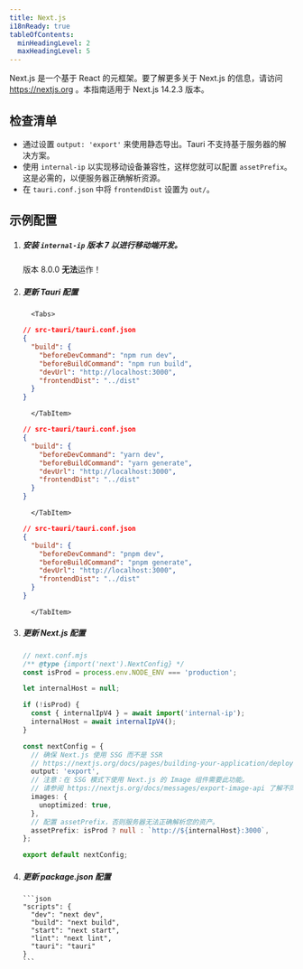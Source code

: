 ```yaml
---
title: Next.js
i18nReady: true
tableOfContents:
  minHeadingLevel: 2
  maxHeadingLevel: 5
---
```



Next.js 是一个基于 React 的元框架。要了解更多关于 Next.js 的信息，请访问 https://nextjs.org 。本指南适用于 Next.js 14.2.3 版本。

## 检查清单

- 通过设置 `output: 'export'` 来使用静态导出。Tauri 不支持基于服务器的解决方案。
- 使用 `internal-ip` 以实现移动设备兼容性，这样您就可以配置 `assetPrefix`。这是必需的，以便服务器正确解析资源。
- 在 `tauri.conf.json` 中将 `frontendDist` 设置为 `out/`。

## 示例配置

<Steps>

1.  ##### 安装 `internal-ip` 版本 7 以进行移动端开发。

    版本 8.0.0 **无法**运作！

    <CommandTabs
      npm="npm install --save-dev internal-ip@7.0.0"
      yarn="yarn add -D internal-ip@7.0.0"
      pnpm="pnpm add -D internal-ip@7.0.0"
    />

1.  ##### 更新 Tauri 配置

          <Tabs>

      <TabItem label="npm">

    ```json
    // src-tauri/tauri.conf.json
    {
      "build": {
        "beforeDevCommand": "npm run dev",
        "beforeBuildCommand": "npm run build",
        "devUrl": "http://localhost:3000",
        "frontendDist": "../dist"
      }
    }
    ```

          </TabItem>

    <TabItem label="yarn">

    ```json
    // src-tauri/tauri.conf.json
    {
      "build": {
        "beforeDevCommand": "yarn dev",
        "beforeBuildCommand": "yarn generate",
        "devUrl": "http://localhost:3000",
        "frontendDist": "../dist"
      }
    }
    ```

          </TabItem>

    <TabItem label="pnpm">

    ```json
    // src-tauri/tauri.conf.json
    {
      "build": {
        "beforeDevCommand": "pnpm dev",
        "beforeBuildCommand": "pnpm generate",
        "devUrl": "http://localhost:3000",
        "frontendDist": "../dist"
      }
    }
    ```

          </TabItem>

    </Tabs>

1.  ##### 更新 Next.js 配置

    ```ts
    // next.conf.mjs
    /** @type {import('next').NextConfig} */
    const isProd = process.env.NODE_ENV === 'production';

    let internalHost = null;

    if (!isProd) {
      const { internalIpV4 } = await import('internal-ip');
      internalHost = await internalIpV4();
    }

    const nextConfig = {
      // 确保 Next.js 使用 SSG 而不是 SSR
      // https://nextjs.org/docs/pages/building-your-application/deploying/static-exports
      output: 'export',
      // 注意：在 SSG 模式下使用 Next.js 的 Image 组件需要此功能。
      // 请参阅 https://nextjs.org/docs/messages/export-image-api 了解不同的解决方法。
      images: {
        unoptimized: true,
      },
      // 配置 assetPrefix，否则服务器无法正确解析您的资产。
      assetPrefix: isProd ? null : `http://${internalHost}:3000`,
    };

    export default nextConfig;
    ```

1.  ##### 更新 package.json 配置

        ```json
        "scripts": {
          "dev": "next dev",
          "build": "next build",
          "start": "next start",
          "lint": "next lint",
          "tauri": "tauri"
        }
        ```

</Steps>
